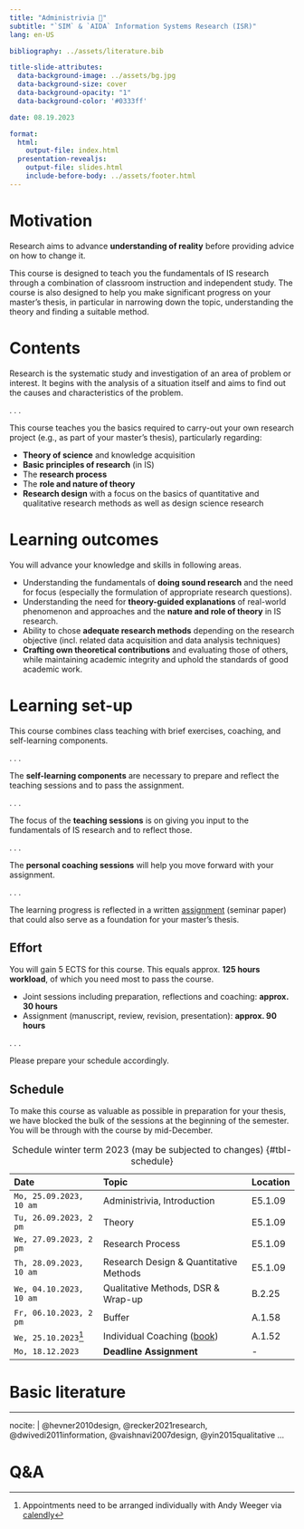 ```yaml
---
title: "Administrivia 🧐"  
subtitle: "`SIM` & `AIDA` Information Systems Research (ISR)"
lang: en-US

bibliography: ../assets/literature.bib

title-slide-attributes:
  data-background-image: ../assets/bg.jpg
  data-background-size: cover
  data-background-opacity: "1"
  data-background-color: '#0333ff'

date: 08.19.2023

format: 
  html:
    output-file: index.html
  presentation-revealjs:
    output-file: slides.html 
    include-before-body: ../assets/footer.html
---
```


# Motivation {.vertical-center background-color="#0333ff"}

:::large
Research aims to advance **understanding of reality** before providing advice on how to change it. 
:::

:::notes
This course is designed to teach you the fundamentals of IS research through a combination of classroom instruction and independent study. The course is also designed to help you make significant progress on your master's thesis, in particular in narrowing down the topic, understanding the theory and finding a suitable method.
:::

# Contents

Research is the systematic study and investigation of an area of problem or interest. It begins with the analysis of a situation itself and aims to find out the causes and characteristics of the problem. 

. . .

This course teaches you the basics required to carry-out your own research project (e.g., as part of your master's thesis), particularly regarding: 

:::{.incremental}
- **Theory of science** and knowledge acquisition
- **Basic principles of research** (in IS)
- The **research process**
- The **role and nature of theory**
- **Research design** with a focus on the basics of quantitative and qualitative research methods as well as design science research
:::

# Learning outcomes

You will advance your knowledge and skills in following areas.

::: {.incremental}
- Understanding the fundamentals of **doing sound research** and the need for focus (especially the formulation of appropriate research questions).
- Understanding the need for **theory-guided explanations** of real-world phenomenon and approaches and the **nature and role of theory** in IS research.
- Ability to chose **adequate research methods** depending on the research objective (incl. related data acquisition and data analysis techniques)
- **Crafting own theoretical contributions** and evaluating those of others, while maintaining academic integrity and uphold the standards of good academic work.
:::

# Learning set-up

This course combines class teaching with brief exercises, coaching, and self-learning components.

. . .

The **self-learning components** are necessary to prepare and reflect the teaching sessions and to pass the assignment.

. . .

The focus of the **teaching sessions** is on giving you input to the fundamentals of IS research and to reflect those. 

. . .

The **personal coaching sessions** will help you move forward with your assignment.

. . .

The learning progress is reflected in a written [assignment](../assignment/) (seminar paper) that could also serve as a foundation for your master's thesis.


## Effort

You will gain 5 ECTS for this course. This equals approx. **125 hours workload**, of which you need most to pass the course.

::: {.incremental}
-	Joint sessions including preparation, reflections and coaching: **approx. 30 hours**
-	Assignment (manuscript, review, revision, presentation): **approx. 90 hours**
:::

. . .

Please prepare your schedule accordingly.

## Schedule {.scrollable .smaller}

:::notes
To make this course as valuable as possible in preparation for your thesis, we have blocked the bulk of the sessions at the beginning of the semester. You will be through with the course by mid-December. 
:::

|Date                    |Topic                                    |Location  |
|:-----------------------|:----------------------------------------|:---------|
|`Mo, 25.09.2023, 10 am` | Administrivia, Introduction             | E5.1.09
|`Tu, 26.09.2023, 2 pm ` | Theory                                  | E5.1.09
|`We, 27.09.2023, 2 pm`  | Research Process                        | E5.1.09
|`Th, 28.09.2023, 10 am` | Research Design & Quantitative Methods  | E5.1.09
|`We, 04.10.2023, 10 am` | Qualitative Methods, DSR & Wrap-up      | B.2.25
|`Fr, 06.10.2023, 2 pm`  | Buffer                                  | A.1.58
|`We, 25.10.2023`[^1]    | Individual Coaching ([book](https://calendly.com/awe-hnu/is-research-coaching?month=2023-10))|A.1.52
|`Mo, 18.12.2023`        |**Deadline Assignment**                  |-         

: Schedule winter term 2023 (may be subjected to changes) {#tbl-schedule}

[^1]: Appointments need to be arranged individually with Andy Weeger via [calendly](https://calendly.com/awe-hnu/is-research-coaching?month=2023-10)

# Basic literature

::: {#refs}
---
nocite: |
  @hevner2010design, @recker2021research, @dwivedi2011information, @vaishnavi2007design, @yin2015qualitative
...
:::

# Q&A {.html-hidden .unlisted .vertical-center background-color="#0333ff" background-image="../assets/bg.jpg"}
